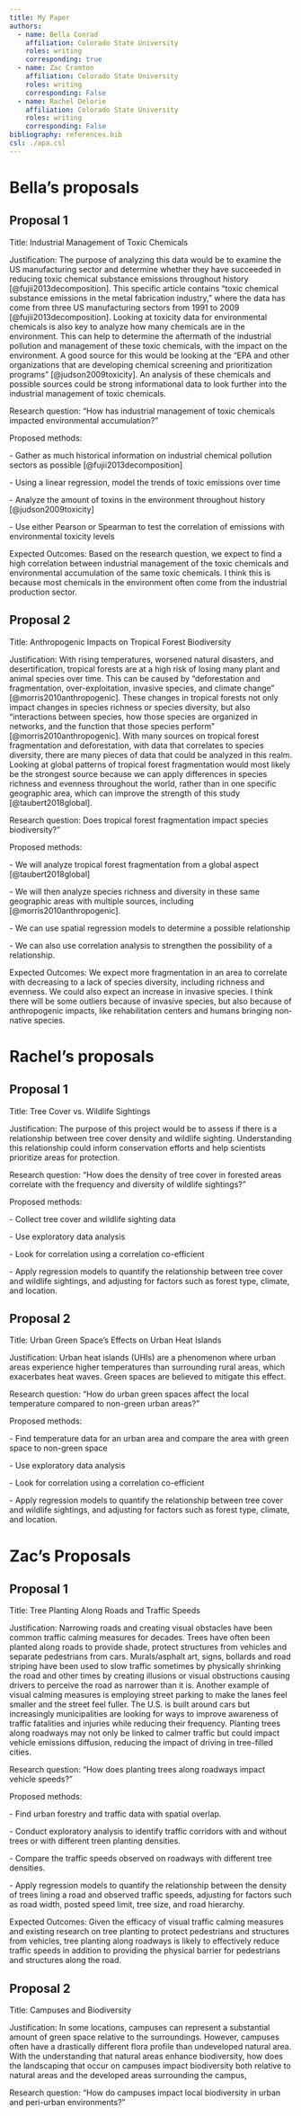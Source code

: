 ```yaml
---
title: My Paper
authors:
  - name: Bella Conrad
    affiliation: Colorado State University
    roles: writing
    corresponding: true
  - name: Zac Cramton
    affiliation: Colorado State University
    roles: writing
    corresponding: False
  - name: Rachel Delorie
    affiliation: Colorado State University
    roles: writing
    corresponding: False
bibliography: references.bib
csl: ./apa.csl
---
```


# Bella's proposals

## Proposal 1

Title: Industrial Management of Toxic Chemicals

Justification: The purpose of analyzing this data would be to examine the US manufacturing sector and determine whether they have succeeded in reducing toxic chemical substance emissions throughout history [@fujii2013decomposition]. This specific article contains “toxic chemical substance emissions in the metal fabrication industry,” where the data has come from three US manufacturing sectors from 1991 to 2009 [@fujii2013decomposition]. Looking at toxicity data for environmental chemicals is also key to analyze how many chemicals are in the environment. This can help to determine the aftermath of the industrial pollution and management of these toxic chemicals, with the impact on the environment. A good source for this would be looking at the “EPA and other organizations that are developing chemical screening and prioritization programs” [@judson2009toxicity]. An analysis of these chemicals and possible sources could be strong informational data to look further into the industrial management of toxic chemicals.

Research question: “How has industrial management of toxic chemicals impacted environmental accumulation?”

Proposed methods:

\- Gather as much historical information on industrial chemical pollution sectors as possible [@fujii2013decomposition]

\- Using a linear regression, model the trends of toxic emissions over time

\- Analyze the amount of toxins in the environment throughout history [@judson2009toxicity]

\- Use either Pearson or Spearman to test the correlation of emissions with environmental toxicity levels

Expected Outcomes: Based on the research question, we expect to find a high correlation between industrial management of the toxic chemicals and environmental accumulation of the same toxic chemicals. I think this is because most chemicals in the environment often come from the industrial production sector.

## Proposal 2

Title: Anthropogenic Impacts on Tropical Forest Biodiversity 

Justification: With rising temperatures, worsened natural disasters, and desertification, tropical forests are at a high risk of losing many plant and animal species over time. This can be caused by “deforestation and fragmentation, over-exploitation, invasive species, and climate change” [@morris2010anthropogenic]. These changes in tropical forests not only impact changes in species richness or species diversity, but also “interactions between species, how those species are organized in networks, and the function that those species perform” [@morris2010anthropogenic]. With many sources on tropical forest fragmentation and deforestation, with data that correlates to species diversity, there are many pieces of data that could be analyzed in this realm. Looking at global patterns of tropical forest fragmentation would most likely be the strongest source because we can apply differences in species richness and evenness throughout the world, rather than in one specific geographic area, which can improve the strength of this study [@taubert2018global]. 

Research question: Does tropical forest fragmentation impact species biodiversity?” 

Proposed methods: 

\- We will analyze tropical forest fragmentation from a global aspect [@taubert2018global] 

\- We will then analyze species richness and diversity in these same geographic areas with multiple sources, including [@morris2010anthropogenic]. 

\- We can use spatial regression models to determine a possible relationship 

\- We can also use correlation analysis to strengthen the possibility of a relationship. 

Expected Outcomes: We expect more fragmentation in an area to correlate with decreasing to a lack of species diversity, including richness and evenness. We could also expect an increase in invasive species. I think there will be some outliers because of invasive species, but also because of anthropogenic impacts, like rehabilitation centers and humans bringing non-native species.  

# Rachel's proposals

## Proposal 1

Title: Tree Cover vs. Wildlife Sightings

Justification: The purpose of this project would be to assess if there is a relationship between tree cover density and wildlife sighting. Understanding this relationship could inform conservation efforts and help scientists prioritize areas for protection.

Research question: "How does the density of tree cover in forested areas correlate with the frequency and diversity of wildlife sightings?"

Proposed methods:

\- Collect tree cover and wildlife sighting data

\- Use exploratory data analysis

\- Look for correlation using a correlation co-efficient

\- Apply regression models to quantify the relationship between tree cover and wildlife sightings, and adjusting for factors such as forest type, climate, and location.

## Proposal 2

Title: Urban Green Space’s Effects on Urban Heat Islands

Justification: Urban heat islands (UHIs) are a phenomenon where urban areas experience higher temperatures than surrounding rural areas, which exacerbates heat waves. Green spaces are believed to mitigate this effect.

Research question: "How do urban green spaces affect the local temperature compared to non-green urban areas?"

Proposed methods:

\- Find temperature data for an urban area and compare the area with green space to non-green space

\- Use exploratory data analysis

\- Look for correlation using a correlation co-efficient

\- Apply regression models to quantify the relationship between tree cover and wildlife sightings, and adjusting for factors such as forest type, climate, and location.

# Zac's Proposals

## Proposal 1

Title: Tree Planting Along Roads and Traffic Speeds

Justification: Narrowing roads and creating visual obstacles have been common traffic calming measures for decades. Trees have often been planted along roads to provide shade, protect structures from vehicles and separate pedestrians from cars. Murals/asphalt art, signs, bollards and road striping have been used to slow traffic sometimes by physically shrinking the road and other times by creating illusions or visual obstructions causing drivers to perceive the road as narrower than it is. Another example of visual calming measures is employing street parking to make the lanes feel smaller and the street feel fuller. The U.S. is built around cars but increasingly municipalities are looking for ways to improve awareness of traffic fatalities and injuries while reducing their frequency. Planting trees along roadways may not only be linked to calmer traffic but could impact vehicle emissions diffusion, reducing the impact of driving in tree-filled cities.

Research question: “How does planting trees along roadways impact vehicle speeds?”

Proposed methods:

\- Find urban forestry and traffic data with spatial overlap.

\- Conduct exploratory analysis to identify traffic corridors with and without trees or with different treen planting densities.

\- Compare the traffic speeds observed on roadways with different tree densities.

\- Apply regression models to quantify the relationship between the density of trees lining a road and observed traffic speeds, adjusting for factors such as road width, posted speed limit, tree size, and road hierarchy.

Expected Outcomes: Given the efficacy of visual traffic calming measures and existing research on tree planting to protect pedestrians and structures from vehicles, tree planting along roadways is likely to effectively reduce traffic speeds in addition to providing the physical barrier for pedestrians and structures along the road.

## Proposal 2

Title: Campuses and Biodiversity

Justification: In some locations, campuses can represent a substantial amount of green space relative to the surroundings. However, campuses often have a drastically different flora profile than undeveloped natural area. With the understanding that natural areas enhance biodiversity, how does the landscaping that occur on campuses impact biodiversity both relative to natural areas and the developed areas surrounding the campus,

Research question: “How do campuses impact local biodiversity in urban and peri-urban environments?”

